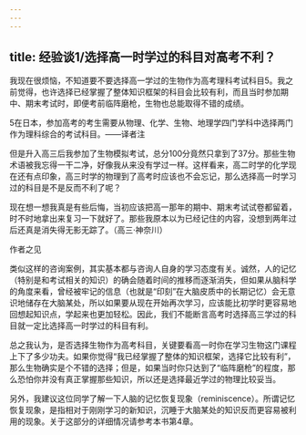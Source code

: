 ```yaml
---
---
---
```

title: 经验谈1/选择高一时学过的科目对高考不利？
---




我现在很烦恼，不知道要不要选择高一学过的生物作为高考理科考试科目5。我之前觉得，也许选择已经掌握了整体知识框架的科目会比较有利，而且当时参加期中、期末考试时，即便考前临阵磨枪，生物也总能取得不错的成绩。

5在日本，参加高考的考生需要从物理、化学、生物、地理学四门学科中选择两门作为理科综合的考试科目。——译者注

但是升入高三后我参加了生物模拟考试，总分100分竟然只拿到了37分。那些生物术语被我忘得一干二净，好像我从来没有学过一样。这样看来，高二时学的化学现在还有点印象，高三时学的物理到了高考时应该也不会忘记，那么选择高一时学习过的科目是不是反而不利了呢？

现在想一想我真是有些后悔，当初应该把高一那年的期中、期末考试试卷都留着，时不时地拿出来复习一下就好了。那些我原本以为已经记住的内容，没想到两年过后还真是消失得无影无踪了。（高三·神奈川）





作者之见


类似这样的咨询案例，其实基本都与咨询人自身的学习态度有关。诚然，人的记忆（特别是和考试相关的知识）的确会随着时间的推移而逐渐消失，但如果从脑科学的角度来看，曾经被牢记的信息（也就是“印刻”在大脑皮质中的长期记忆）会无意识地储存在大脑某处，所以如果要从现在开始再次学习，应该能比初学时更容易地回想起知识点，学起来也更加轻松。因此，我们不能断言高考时选择高三学过的科目就一定比选择高一时学过的科目有利。

总之我认为，是否选择生物作为高考科目，关键要看高一时你在学习生物这门课程上下了多少功夫。如果你觉得“我已经掌握了整体的知识框架，选择它比较有利”，那么生物确实是个不错的选择；但是，如果当时你只达到了“临阵磨枪”的程度，那么恐怕你并没有真正掌握那些知识，所以还是选择最近学过的物理比较妥当。

另外，我建议这位同学了解一下人脑的记忆恢复现象（reminiscence）。所谓记忆恢复现象，是指相对于刚刚学习的新知识，沉睡于大脑某处的知识反而更容易被利用的现象。关于这部分的详细情况请参考本书第4章。